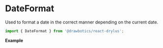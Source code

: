 


# DateFormat
Used to format a date in the correct manner depending on the current date.

```jsx
import { DateFormat } from '@drawbotics/react-drylus';
```
__Example__

<Playground component={DateFormat}>
  <DateFormat />
</Playground>
